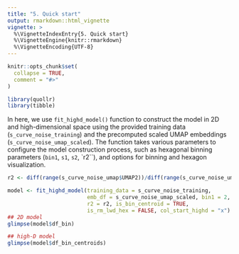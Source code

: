 ```yaml
---
title: "5. Quick start"
output: rmarkdown::html_vignette
vignette: >
  %\VignetteIndexEntry{5. Quick start}
  %\VignetteEngine{knitr::rmarkdown}
  %\VignetteEncoding{UTF-8}
---
```


```r
knitr::opts_chunk$set(
  collapse = TRUE,
  comment = "#>"
)
```

```r
library(quollr)
library(tibble)
```

In here, we use `fit_highd_model()` function to construct the model in 2D and high-dimensional space using the provided training data (`s_curve_noise_training`) and the precomputed scaled UMAP embeddings (`s_curve_noise_umap_scaled`). The function takes various parameters to configure the model construction process, such as hexagonal binning parameters (`bin1`, `s1`, `s2`, `r2``), and options for binning and hexagon visualization. 

```r
r2 <- diff(range(s_curve_noise_umap$UMAP2))/diff(range(s_curve_noise_umap$UMAP1))

model <- fit_highd_model(training_data = s_curve_noise_training, 
                         emb_df = s_curve_noise_umap_scaled, bin1 = 2, q = 0.1,
                         r2 = r2, is_bin_centroid = TRUE, 
                         is_rm_lwd_hex = FALSE, col_start_highd = "x")
## 2D model
glimpse(model$df_bin)

## high-D model
glimpse(model$df_bin_centroids)
```
